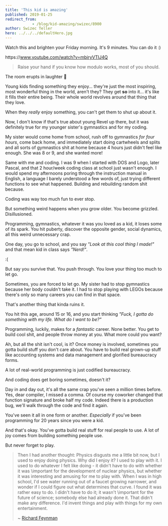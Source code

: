 ```yaml
---
title: 'This kid is amazing'
published: 2019-01-25
redirect_from: 
            - /blog/kid-amazing/swizec/8900
author: Swizec Teller
hero: ../../../defaultHero.jpg
---
```

Watch this and brighten your Friday morning. It's 9 minutes. You can do it :)



https&#x3A;//www.youtube.com/watch?v=mbiryVTIJ4Q



> Raise your hand if you know how modulo works, most of you should.



The room erupts in laughter 🤣



Young kids finding something they enjoy… they're just the most inspiring, most wonderful thing in the world, aren't they? They get **so** into it… it's like it fills their entire being. Their whole world revolves around that thing that they love.



When they _really_ enjoy something, you can't get them to shut up about it.



Now, I don't know if that's true about young Revel up there, but it was definitely true for my younger sister's gymnastics and for my coding.



My sister would come home from school, rush off to gymnastics _for four hours_, come back home, and immediately start doing cartwheels and splits and all sorts of gymnastics shit at home because 4 hours just didn't feel like enough. She was 8 or 9, and she wanted more!



Same with me and coding. I was 9 when I started with DOS and Logo, later Pascal, and that 2 hour/week coding class at school just wasn't enough. I would spend my afternoons poring through the instruction manual in English, a language I barely understood a few words of, just trying different functions to see what happened. Building and rebuilding random shit because.



Coding was way too much fun to ever stop.



But something weird happens when you grow older. You become grizzled. Disillusioned.



Programming, gymnastics, whatever it was you loved as a kid, it loses some of its spark. You hit puberty, discover the opposite gender, social dynamics, all this weird unnecessary crap.



One day, you go to school, and you say _"Look at this cool thing I made!"_ and that mean kid in class says _"Nerd!"_.



:(



But say you survive that. You push through. You love your thing too much to let go.



Sometimes, you are forced to let go. My sister had to stop gymnastics because her body couldn't take it. I had to stop playing with LEGOs because there's only so many careers you can find in that space.



That's another thing that kinda ruins it.



You hit this age, around 15 or 16, and you start thinking _"Fuck, I gotta do something with my life. What do I want to be?"_



Programming, luckily, makes for a _fantastic_ career. None better. You get to build cool shit, and people throw money at you. What more could you want?



Ah, but all the shit isn't cool, is it? Once money is involved, sometimes you gotta build stuff you don't care about. You have to build real grown-up stuff like accounting systems and data management and glorified bureaucracy forms.



A lot of real-world programming is just codified bureaucracy.



And coding does get boring sometimes, doesn't it?



Day in and day out, it's all the same crap you've seen a million times before. Yes, dear compiler, I missed a comma. Of course my coworker changed that function signature and broke half my code. Indeed there is a production bug, we'll walk through the code and find it again.



You've seen it all in one form or another. _Especially_ if you've been programming for 20 years since you were a kid.



And that's okay. You've gotta build real stuff for real people to use. A lot of joy comes from building something people use.



But never forget to play.



> Then I had another thought: Physics disgusts me a little bit now, but I used to enjoy doing physics. Why did I enjoy it? I used to play with it. I used to do whatever I felt like doing - it didn't have to do with whether it was \\important for the development of nuclear physics, but whether it was interesting and amusing for me to play with. When I was in high school, I'd see water running out of a faucet growing narrower, and wonder if I could figure out what determines that curve. I found it was rather easy to do. I didn't have to do it; it wasn't \\important for the future of science; somebody else had already done it. That didn't make any difference. I'd invent things and play with things for my own entertainment.
>
>
>
>   
>   
>
>
>
>
> ~ [Richard Feynman](http://www.creativitypost.com/science/spinning_plates_and_the_serious_play_of_richard_feynman)